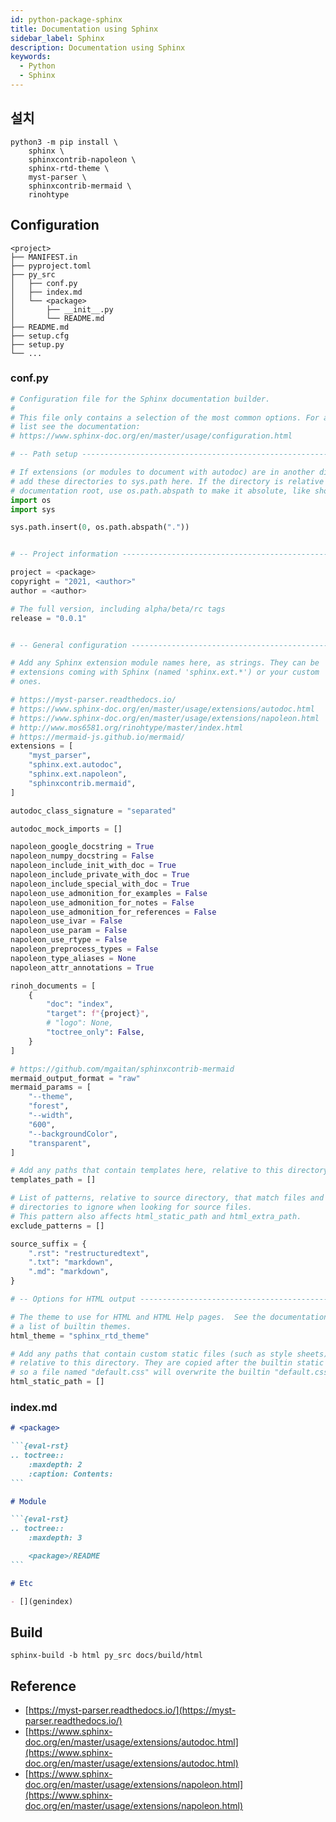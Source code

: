 ```yaml
---
id: python-package-sphinx
title: Documentation using Sphinx
sidebar_label: Sphinx
description: Documentation using Sphinx
keywords:
  - Python
  - Sphinx
---
```


## 설치

```shell
python3 -m pip install \
    sphinx \
    sphinxcontrib-napoleon \
    sphinx-rtd-theme \
    myst-parser \
    sphinxcontrib-mermaid \
    rinohtype
```

## Configuration

```shell
<project>
├── MANIFEST.in
├── pyproject.toml
├── py_src
│   ├── conf.py
│   ├── index.md
│   └── <package>
│       ├── __init__.py
│       └── README.md
├── README.md
├── setup.cfg
├── setup.py
└── ...
```

### conf.py

```python {20-22,25} title="py_src/conf.py"
# Configuration file for the Sphinx documentation builder.
#
# This file only contains a selection of the most common options. For a full
# list see the documentation:
# https://www.sphinx-doc.org/en/master/usage/configuration.html

# -- Path setup --------------------------------------------------------------

# If extensions (or modules to document with autodoc) are in another directory,
# add these directories to sys.path here. If the directory is relative to the
# documentation root, use os.path.abspath to make it absolute, like shown here.
import os
import sys

sys.path.insert(0, os.path.abspath("."))


# -- Project information -----------------------------------------------------

project = <package>
copyright = "2021, <author>"
author = <author>

# The full version, including alpha/beta/rc tags
release = "0.0.1"


# -- General configuration ---------------------------------------------------

# Add any Sphinx extension module names here, as strings. They can be
# extensions coming with Sphinx (named 'sphinx.ext.*') or your custom
# ones.

# https://myst-parser.readthedocs.io/
# https://www.sphinx-doc.org/en/master/usage/extensions/autodoc.html
# https://www.sphinx-doc.org/en/master/usage/extensions/napoleon.html
# http://www.mos6581.org/rinohtype/master/index.html
# https://mermaid-js.github.io/mermaid/
extensions = [
    "myst_parser",
    "sphinx.ext.autodoc",
    "sphinx.ext.napoleon",
    "sphinxcontrib.mermaid",
]

autodoc_class_signature = "separated"

autodoc_mock_imports = []

napoleon_google_docstring = True
napoleon_numpy_docstring = False
napoleon_include_init_with_doc = True
napoleon_include_private_with_doc = True
napoleon_include_special_with_doc = True
napoleon_use_admonition_for_examples = False
napoleon_use_admonition_for_notes = False
napoleon_use_admonition_for_references = False
napoleon_use_ivar = False
napoleon_use_param = False
napoleon_use_rtype = False
napoleon_preprocess_types = False
napoleon_type_aliases = None
napoleon_attr_annotations = True

rinoh_documents = [
    {
        "doc": "index",
        "target": f"{project}",
        # "logo": None,
        "toctree_only": False,
    }
]

# https://github.com/mgaitan/sphinxcontrib-mermaid
mermaid_output_format = "raw"
mermaid_params = [
    "--theme",
    "forest",
    "--width",
    "600",
    "--backgroundColor",
    "transparent",
]

# Add any paths that contain templates here, relative to this directory.
templates_path = []

# List of patterns, relative to source directory, that match files and
# directories to ignore when looking for source files.
# This pattern also affects html_static_path and html_extra_path.
exclude_patterns = []

source_suffix = {
    ".rst": "restructuredtext",
    ".txt": "markdown",
    ".md": "markdown",
}

# -- Options for HTML output -------------------------------------------------

# The theme to use for HTML and HTML Help pages.  See the documentation for
# a list of builtin themes.
html_theme = "sphinx_rtd_theme"

# Add any paths that contain custom static files (such as style sheets) here,
# relative to this directory. They are copied after the builtin static files,
# so a file named "default.css" will overwrite the builtin "default.css".
html_static_path = []
```

### index.md

````markdown {15} title="py_src/index.md"
# <package>

```{eval-rst}
.. toctree::
    :maxdepth: 2
    :caption: Contents:
```

# Module

```{eval-rst}
.. toctree::
    :maxdepth: 3

    <package>/README
```

# Etc

- [](genindex)
````

## Build

```shell
sphinx-build -b html py_src docs/build/html
```

## Reference

- [https://myst-parser.readthedocs.io/](https://myst-parser.readthedocs.io/)
- [https://www.sphinx-doc.org/en/master/usage/extensions/autodoc.html](https://www.sphinx-doc.org/en/master/usage/extensions/autodoc.html)
- [https://www.sphinx-doc.org/en/master/usage/extensions/napoleon.html](https://www.sphinx-doc.org/en/master/usage/extensions/napoleon.html)
